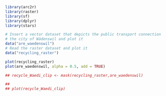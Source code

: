 
```r
library(arc2r)
library(raster)
library(sf)
library(dplyr)
library(stars)


```

```r

# Insert a vector dataset that depicts the public transport connection quality in
# the city of Wädenswil and plot it
data("are_waedenswil")
# Read the raster dataset and plot it
data("recycling_raster")


```

```r
plot(recycling_raster)
plot(are_waedenswil, alpha = 0.5, add = TRUE)


```

```r
## recycle_Waedi_clip <- mask(recycling_raster,are_waedenswil)


```

```r
## 
## plot(recycle_Waedi_clip)
```

